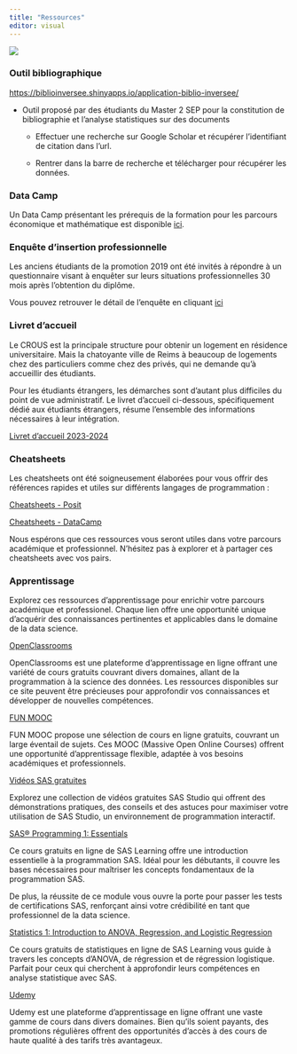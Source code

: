 ```yaml
---
title: "Ressources"
editor: visual
---
```


![](Images/28.jpg){fig-align="center"}

### Outil bibliographique

<https://biblioinversee.shinyapps.io/application-biblio-inversee/>

-   Outil proposé par des étudiants du Master 2 SEP pour la constitution de bibliographie et l'analyse statistiques sur des documents

    -   Effectuer une recherche sur Google Scholar et récupérer l'identifiant de citation dans l'url.

    -   Rentrer dans la barre de recherche et télécharger pour récupérer les données.

### Data Camp

Un Data Camp présentant les prérequis de la formation pour les parcours économique et mathématique est disponible [ici](https://datacamp.quarto.pub/datacamp/).

### Enquête d'insertion professionnelle

Les anciens étudiants de la promotion 2019 ont été invités à répondre à un questionnaire visant à enquêter sur leurs situations professionnelles 30 mois après l'obtention du diplôme.

Vous pouvez retrouver le détail de l'enquête en cliquant [ici](enquetes.pdf)

### Livret d'accueil

Le CROUS est la principale structure pour obtenir un logement en résidence universitaire. Mais la chatoyante ville de Reims à beaucoup de logements chez des particuliers comme chez des privés, qui ne demande qu'à accueillir des étudiants.

Pour les étudiants étrangers, les démarches sont d'autant plus difficiles du point de vue administratif. Le livret d'accueil ci-dessous, spécifiquement dédié aux étudiants étrangers, résume l'ensemble des informations nécessaires à leur intégration.

[Livret d'accueil 2023-2024](https://livret-accueil.quarto.pub/livretaccueil/)

### Cheatsheets

Les cheatsheets ont été soigneusement élaborées pour vous offrir des références rapides et utiles sur différents langages de programmation :

[Cheatsheets - Posit](https://posit.co/resources/cheatsheets/?type=posit-cheatsheets/)

[Cheatsheets - DataCamp](https://www.datacamp.com/resources/cheatsheets)

Nous espérons que ces ressources vous seront utiles dans votre parcours académique et professionnel. N'hésitez pas à explorer et à partager ces cheatsheets avec vos pairs.

### Apprentissage 

Explorez ces ressources d'apprentissage pour enrichir votre parcours académique et professionel. Chaque lien offre une opportunité unique d'acquérir des connaissances pertinentes et applicables dans le domaine de la data science.

[OpenClassrooms](https://openclassrooms.com/fr/)

OpenClassrooms est une plateforme d'apprentissage en ligne offrant une variété de cours gratuits couvrant divers domaines, allant de la programmation à la science des données. Les ressources disponibles sur ce site peuvent être précieuses pour approfondir vos connaissances et développer de nouvelles compétences.

[FUN MOOC](https://www.fun-mooc.fr/fr/cours/?limit=21&offset=0)

FUN MOOC propose une sélection de cours en ligne gratuits, couvrant un large éventail de sujets. Ces MOOC (Massive Open Online Courses) offrent une opportunité d'apprentissage flexible, adaptée à vos besoins académiques et professionnels.

[Vidéos SAS gratuites](https://video.sas.com/category/videos/sas-studio)

Explorez une collection de vidéos gratuites SAS Studio qui offrent des démonstrations pratiques, des conseils et des astuces pour maximiser votre utilisation de SAS Studio, un environnement de programmation interactif.

[SAS® Programming 1: Essentials](https://learn.sas.com/course/view.php?id=118)

Ce cours gratuits en ligne de SAS Learning offre une introduction essentielle à la programmation SAS. Idéal pour les débutants, il couvre les bases nécessaires pour maîtriser les concepts fondamentaux de la programmation SAS.

De plus, la réussite de ce module vous ouvre la porte pour passer les tests de certifications SAS, renforçant ainsi votre crédibilité en tant que professionnel de la data science.

[Statistics 1: Introduction to ANOVA, Regression, and Logistic Regression](https://learn.sas.com/course/view.php?id=451)

Ce cours gratuits de statistiques en ligne de SAS Learning vous guide à travers les concepts d'ANOVA, de régression et de régression logistique. Parfait pour ceux qui cherchent à approfondir leurs compétences en analyse statistique avec SAS.

[Udemy](https://www.udemy.com/)

Udemy est une plateforme d'apprentissage en ligne offrant une vaste gamme de cours dans divers domaines. Bien qu'ils soient payants, des promotions régulières offrent des opportunités d'accès à des cours de haute qualité à des tarifs très avantageux.
